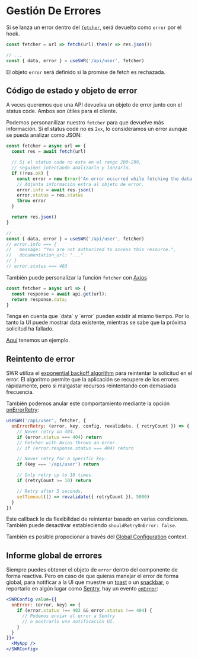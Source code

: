 
# Gestión De Errores

Si se lanza un error dentro del [`fetcher`](/docs/data-fetching), será devuelto como `error` por el hook.

```js
const fetcher = url => fetch(url).then(r => res.json())

// ...
const { data, error } = useSWR('/api/user', fetcher)
```

El objeto `error` será definido si la promise de fetch es rechazada.

## Código de estado y objeto de error

A veces queremos que una API devuelva un objeto de error junto con el status code.
Ambos son útiles para el cliente.

Podemos personanilizar nuestro `fetcher` para que devuelve más información. Si el status code no es `2xx`, lo consideramos
un error aunque se pueda analizar como JSON:

```js
const fetcher = async url => {
  const res = await fetch(url)

  // Si el status code no esta en el rango 200-299,
  // seguimos intentando analizarlo y lanzarlo.
  if (!res.ok) {
    const error = new Error('An error occurred while fetching the data.')
    // Adjunta información extra al objeto de error.
    error.info = await res.json()
    error.status = res.status
    throw error
  }

  return res.json()
}

// ...
const { data, error } = useSWR('/api/user', fetcher)
// error.info === {
//   message: "You are not authorized to access this resource.",
//   documentation_url: "..."
// }
// error.status === 403

```

También puede personalizar la función `fetcher` con [Axios](https://axios-http.com/docs/intro)

```js
const fetcher = async url => {
  const response = await api.get(url);
  return response.data;
}
```

<Callout emoji="💡">
  Tenga en cuenta que `data` y `error` pueden existir al mismo tiempo. Por lo tanto la UI puede mostrar
  data existente, mientras se sabe que la próxima solicitud ha fallado.
</Callout>

[Aquí](/examples/error-handling) tenemos un ejemplo.

## Reintento de error

SWR utiliza el [exponential backoff algorithm](https://en.wikipedia.org/wiki/Exponential_backoff) para reintentar la solicitud en el error.
El algoritmo permite que la aplicación se recupere de los errores rápidamente, pero si malgastar recursos reintentando con demasiada frecuencia.

También podemos anular este comportamiento mediante la opción [onErrorRetry](/docs/options#options):

```js
useSWR('/api/user', fetcher, {
  onErrorRetry: (error, key, config, revalidate, { retryCount }) => {
    // Never retry on 404.
    if (error.status === 404) return
    // Fetcher with Axios throws an error.
    // if (error.response.status === 404) return

    // Never retry for a specific key.
    if (key === '/api/user') return

    // Only retry up to 10 times.
    if (retryCount >= 10) return

    // Retry after 5 seconds.
    setTimeout(() => revalidate({ retryCount }), 5000)
  }
})
```

Este callback le da flexibilidad de reintentar basado en varias condiciones. También puede desactivar estableciendo `shouldRetryOnError: false`.

También es posible propocionar a través del [Global Configuration](/docs/global-configuration) context.

## Informe global de errores

Siempre puedes obtener el objeto de `error` dentro del componente de forma reactiva. Pero en caso de que quieras manejar el error de forma global,
para notificar a la UI que muestre un [toast](https://vercel.com/design/toast) o un [snackbar](https://material.io/components/snackbars), o reportarlo
en algún lugar como [Sentry](https://sentry.io), hay un evento [`onError`](/docs/options#options):

```jsx
<SWRConfig value={{
  onError: (error, key) => {
    if (error.status !== 403 && error.status !== 404) {
      // Podemos enviar el error a Sentry
      // o mostrarlo una notificación UI.
    }
  }
}}>
  <MyApp />
</SWRConfig>
```
